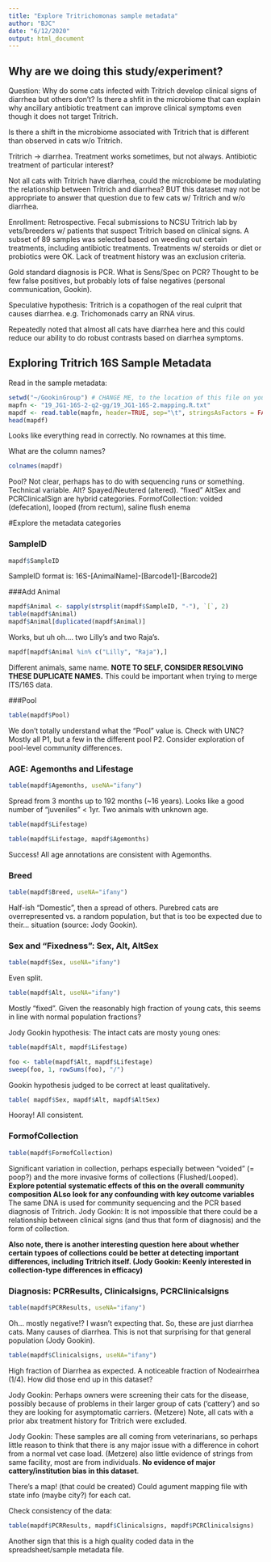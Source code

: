 ```yaml
---
title: "Explore Tritrichomonas sample metadata"
author: "BJC"
date: "6/12/2020"
output: html_document
---
```


## Why are we doing this study/experiment?

Question: Why do some cats infected with Tritrich develop clinical signs of diarrhea but others don't? Is there a shfit in the microbiome that can explain why ancillary antibiotic treatment can improve clinical symptoms even though it does not target Tritrich.

Is there a shift in the microbiome associated with Tritrich that is different than observed in cats w/o Tritrich.

Tritrich -> diarrhea. Treatment works sometimes, but not always. Antibiotic treatment of particular interest?

Not all cats with Tritrich have diarrhea, could the microbiome be modulating the relationship between Tritrich and diarrhea? BUT this dataset may not be appropriate to answer that question due to few cats w/ Tritrich and w/o diarrhea.

Enrollment: Retrospective. Fecal submissions to NCSU Tritrich lab by vets/breeders w/ patients that suspect Tritrich based on clinical signs. A subset of 89 samples was selected based on weeding out certain treatments, including antibiotic treatments. Treatments w/ steroids or diet or probiotics were OK. Lack of treatment history was an exclusion criteria.

Gold standard diagnosis is PCR. What is Sens/Spec on PCR? Thought to be few false positives, but probably lots of false negatives (personal communication, Gookin).

Speculative hypothesis: Tritrich is a copathogen of the real culprit that causes diarrhea. e.g. Trichomonads carry an RNA virus.

Repeatedly noted that almost all cats have diarrhea here and this could reduce our ability to do robust contrasts based on diarrhea symptoms.

## Exploring Tritrich 16S Sample Metadata

Read in the sample metadata:

```r
setwd("~/GookinGroup") # CHANGE ME, to the location of this file on your computer
mapfn <- "19_JG1-16S-2-q2-gg/19_JG1-16S-2.mapping.R.txt"
mapdf <- read.table(mapfn, header=TRUE, sep="\t", stringsAsFactors = FALSE)
head(mapdf)
```

Looks like everything read in correctly. No rownames at this time.

What are the column names?
```r
colnames(mapdf)
```

Pool? Not clear, perhaps has to do with sequencing runs or something. Technical variable.
Alt? Spayed/Neutered (altered). "fixed"
AltSex and PCRClinicalSign are hybrid categories.
FormofCollection: voided (defecation), looped (from rectum), saline flush enema

#Explore the metadata categories

### SampleID
```r
mapdf$SampleID
```

SampleID format is: 16S-[AnimalName]-[Barcode1]-[Barcode2]

###Add Animal
```r
mapdf$Animal <- sapply(strsplit(mapdf$SampleID, "-"), `[`, 2)
table(mapdf$Animal)
mapdf$Animal[duplicated(mapdf$Animal)]
```

Works, but uh oh.... two Lilly's and two Raja's.

```r
mapdf[mapdf$Animal %in% c("Lilly", "Raja"),]
```

Different animals, same name. 
**NOTE TO SELF, CONSIDER RESOLVING THESE DUPLICATE NAMES.**
This could be important when trying to merge ITS/16S data.

###Pool
```r
table(mapdf$Pool)
```

We don't totally understand what the "Pool" value is. Check with UNC?
Mostly all P1, but a few in the different pool P2.
Consider exploration of pool-level community differences.

### AGE: Agemonths and Lifestage
```r
table(mapdf$Agemonths, useNA="ifany")
```

Spread from 3 months up to 192 months (~16 years). Looks like a good number of "juveniles" < 1yr.
Two animals with unknown age.

```r
table(mapdf$Lifestage)
```

```r
table(mapdf$Lifestage, mapdf$Agemonths)
```

Success! All age annotations are consistent with Agemonths.

### Breed

```r
table(mapdf$Breed, useNA="ifany")
```

Half-ish "Domestic", then a spread of others. Purebred cats are overrepresented vs. a random population, but that is too be expected due to their... situation (source: Jody Gookin).

### Sex and "Fixedness": Sex, Alt, AltSex

```r
table(mapdf$Sex, useNA="ifany")
```

Even split.

```r
table(mapdf$Alt, useNA="ifany")
```

Mostly "fixed". Given the reasonably high fraction of young cats, this seems in line with normal population fractions?

Jody Gookin hypothesis: The intact cats are mosty young ones:
```r
table(mapdf$Alt, mapdf$Lifestage)
```

```r
foo <- table(mapdf$Alt, mapdf$Lifestage)
sweep(foo, 1, rowSums(foo), "/")
```

Gookin hypothesis judged to be correct at least qualitatively.

```r
table( mapdf$Sex, mapdf$Alt, mapdf$AltSex)
```

Hooray! All consistent.

### FormofCollection

```r
table(mapdf$FormofCollection)
```

Significant variation in collection, perhaps especially between "voided" (= poop?) and the more invasive forms of collections (Flushed/Looped). 
**Explore potential systematic effects of this on the overall community composition**
**ALso look for any confounding with key outcome variables**
The same DNA is used for community sequencing and the PCR based diagnosis of Tritrich.
Jody Gookin: It is not impossible that there could be a relationship between clinical signs (and thus that form of diagnosis) and the form of collection.

**Also note, there is another interesting question here about whether certain typoes of collections could be better at detecting important differences, including Tritrich itself. (Jody Gookin: Keenly interested in collection-type differences in efficacy)**

### Diagnosis: PCRResults, Clinicalsigns, PCRClinicalsigns

```r
table(mapdf$PCRResults, useNA="ifany")
```

Oh... mostly negative!? I wasn't expecting that.
So, these are just diarrhea cats. Many causes of diarrhea. This is not that surprising for that general population (Jody Gookin).

```r
table(mapdf$Clinicalsigns, useNA="ifany")
```

High fraction of Diarrhea as expected. A noticeable fraction of Nodeairrhea (1/4). How did those end up in this dataset?

Jody Gookin: Perhaps owners were screening their cats for the disease, possibly because of problems in their larger group of cats ('cattery') and so they are looking for asymptomatic carriers. (Metzere) Note, all cats with a prior abx treatment history for Tritrich were excluded.

Jody Gookin: These samples are all coming from veterinarians, so perhaps little reason to think that there is any major issue with a difference in cohort from a normal vet case load. (Metzere) also little evidence of strings from same facility, most are from individuals. **No evidence of major cattery/institution bias in this dataset**.

There's a map! (that could be created) Could agument mapping file with state info (maybe city?) for each cat.

Check consistency of the data:
```r
table(mapdf$PCRResults, mapdf$Clinicalsigns, mapdf$PCRClinicalsigns)
```

Another sign that this is a high quality coded data in the spreadsheet/sample metadata file.

